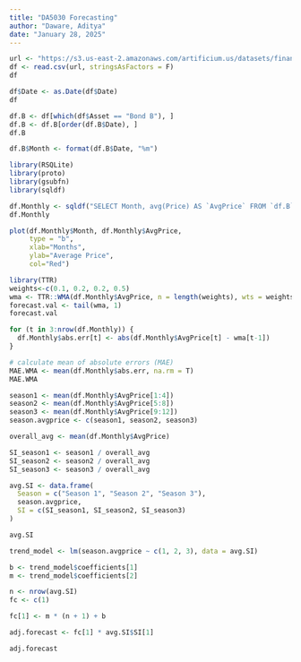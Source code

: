 ```yaml
---
title: "DA5030 Forecasting"
author: "Daware, Aditya"
date: "January 28, 2025"
---
```


```r
url <- "https://s3.us-east-2.amazonaws.com/artificium.us/datasets/financial_portfolio_data.csv"
df <- read.csv(url, stringsAsFactors = F)
df
```

```r
df$Date <- as.Date(df$Date)
df
```

```r
df.B <- df[which(df$Asset == "Bond B"), ]
df.B <- df.B[order(df.B$Date), ]
df.B
```

```r
df.B$Month <- format(df.B$Date, "%m")
```

```r
library(RSQLite)
library(proto)
library(gsubfn)
library(sqldf)

df.Monthly <- sqldf("SELECT Month, avg(Price) AS `AvgPrice` FROM `df.B` GROUP BY Month ORDER BY Month")
df.Monthly
```

```r
plot(df.Monthly$Month, df.Monthly$AvgPrice,
     type = "b",
     xlab="Months",
     ylab="Average Price",
     col="Red")
```

```r
library(TTR)
weights<-c(0.1, 0.2, 0.2, 0.5)
wma <- TTR::WMA(df.Monthly$AvgPrice, n = length(weights), wts = weights)
forecast.val <- tail(wma, 1)
forecast.val
```

```r

for (t in 3:nrow(df.Monthly)) {
  df.Monthly$abs.err[t] <- abs(df.Monthly$AvgPrice[t] - wma[t-1])
}

# calculate mean of absolute errors (MAE)
MAE.WMA <- mean(df.Monthly$abs.err, na.rm = T)
MAE.WMA
```

```r
season1 <- mean(df.Monthly$AvgPrice[1:4])
season2 <- mean(df.Monthly$AvgPrice[5:8])
season3 <- mean(df.Monthly$AvgPrice[9:12])
season.avgprice <- c(season1, season2, season3)

overall_avg <- mean(df.Monthly$AvgPrice)

SI_season1 <- season1 / overall_avg
SI_season2 <- season2 / overall_avg
SI_season3 <- season3 / overall_avg

avg.SI <- data.frame(
  Season = c("Season 1", "Season 2", "Season 3"),
  season.avgprice,
  SI = c(SI_season1, SI_season2, SI_season3)
)

avg.SI
```

```r
trend_model <- lm(season.avgprice ~ c(1, 2, 3), data = avg.SI)

b <- trend_model$coefficients[1]
m <- trend_model$coefficients[2]

n <- nrow(avg.SI)
fc <- c(1)

fc[1] <- m * (n + 1) + b

adj.forecast <- fc[1] * avg.SI$SI[1]

adj.forecast

```

